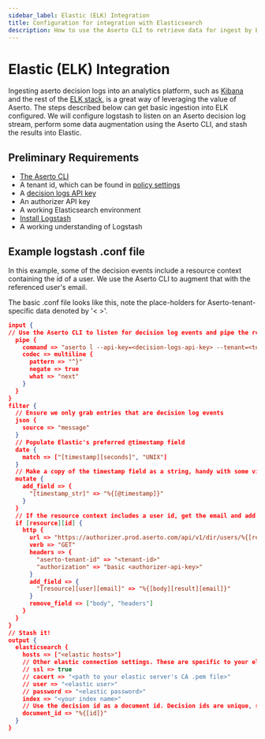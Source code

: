 ```yaml
---
sidebar_label: Elastic (ELK) Integration
title: Configuration for integration with Elasticsearch
description: How to use the Aserto CLI to retrieve data for ingest by Elasticsearch
---
```


# Elastic (ELK) Integration

Ingesting aserto decision logs into an analytics platform, such as [Kibana](https://www.elastic.co/kibana/) and the rest
of the [ELK stack](https://www.elastic.co/elastic-stack), is a great way of leveraging the value of Aserto. The steps
described below can get basic ingestion into ELK configured. We will configure logstash to listen on an Aserto decision
log stream, perform some data augmentation using the Aserto CLI, and stash the results into Elastic.

## Preliminary Requirements

- [The Aserto CLI](/docs/v1/command-line-interface/introduction)
- A tenant id, which can be found in [policy settings](/docs/v1/aserto-console/view-policies#viewing-policy-settings)
- A [decision logs API key](/docs/v1/decision-logs-guide/console#decision-logs-api-key)
- An authorizer API key
- A working Elasticsearch environment
- [Install Logstash](https://www.elastic.co/guide/en/logstash/current/getting-started-with-logstash.html)
- A working understanding of Logstash

## Example logstash .conf file

In this example, some of the decision events include a resource context containing the id of a user. We use the Aserto
CLI to augment that with the referenced user's email.

The basic .conf file looks like this, note the place-holders for Aserto-tenant-specific data denoted by '< >'.

```json
input {
// Use the Aserto CLI to listen for decision log events and pipe the results through logstash
  pipe {
    command => "aserto l --api-key=<decision-logs-api-key> --tenant=<tenant-id>"
    codec => multiline {
      pattern => "^}"
      negate => true
      what => "next"
    }
  }
}
filter {
  // Ensure we only grab entries that are decision log events  
  json {
    source => "message"
  }
  // Populate Elastic's preferred @timestamp field
  date {
    match => ["[timestamp][seconds]", "UNIX"]
  }
  // Make a copy of the timestamp field as a string, handy with some visualizations
  mutate {
    add_field => {
      "[timestamp_str]" => "%{[@timestamp]}"
    }                                                                                                                                                                                         
  }
  // If the resource context includes a user id, get the email and add a resource.user.email field.
  if [resource][id] {
    http {
      url => "https://authorizer.prod.aserto.com/api/v1/dir/users/%{[resource][id]}"
      verb => "GET"
      headers => {
        "aserto-tenant-id" => "<tenant-id>"
        "authorization" => "basic <authorizer-api-key>"
      }
      add_field => {
        "[resource][user][email]" => "%{[body][result][email]}"
      }
      remove_field => ["body", "headers"]
    }
  }
}
// Stash it!
output {
  elasticsearch {
    hosts => ["<elastic hosts>"]
    // Other elastic connection settings. These are specific to your elastic installation and may include:
    // ssl => true
    // cacert => "<path to your elastic server's CA .pem file>"
    // user => "<elastic user>"
    // password => "<elastic password>"
    index => "<your index name>"
    // Use the decision id as a document id. Decision ids are unique, so this prevents duplicate entries.
    document_id => "%{[id]}"
  }                                                                                                                                                                                           
}
```
